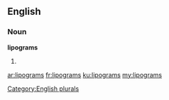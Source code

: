 ==English==

===Noun===
'''lipograms'''

# {{plural of|[[lipogram]]}}

[[Category:English plurals]]

[[ar:lipograms]]
[[fr:lipograms]]
[[ku:lipograms]]
[[my:lipograms]]